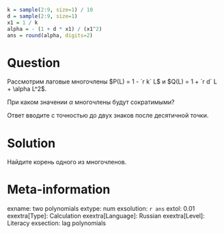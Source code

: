 ```r
k = sample(2:9, size=1) / 10
d = sample(2:9, size=1)
x1 = 1 / k
alpha = - (1 + d * x1) / (x1^2)
ans = round(alpha, digits=2)
```

Question
========

Рассмотрим лаговые многочлены $P(L) = 1 - `r k` L$ и $Q(L) = 1 + `r d` L + \alpha L^2$.

При каком значении $\alpha$ многочлены будут сократимыми?

Ответ вводите с точностью до двух знаков после десятичной точки. 

Solution
========

Найдите корень одного из многочленов.

Meta-information
================
exname: two polynomials
extype: num
exsolution: `r ans`
extol: 0.01
exextra[Type]: Calculation
exextra[Language]: Russian
exextra[Level]: Literacy
exsection: lag polynomials
